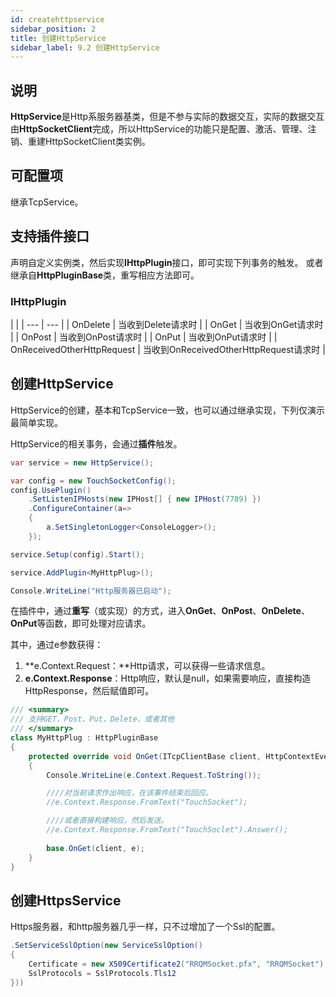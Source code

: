 ```yaml
---
id: createhttpservice
sidebar_position: 2
title: 创建HttpService
sidebar_label: 9.2 创建HttpService
---
```



## 说明

**HttpService**是Http系服务器基类，但是不参与实际的数据交互，实际的数据交互由**HttpSocketClient**完成，所以HttpService的功能只是配置、激活、管理、注销、重建HttpSocketClient类实例。


## 可配置项

继承TcpService。

## 支持插件接口

声明自定义实例类，然后实现**IHttpPlugin**接口，即可实现下列事务的触发。
或者继承自**HttpPluginBase**类，重写相应方法即可。


### IHttpPlugin

|  |
| --- | --- |
| OnDelete | 当收到Delete请求时 |
| OnGet | 当收到OnGet请求时 |
| OnPost | 当收到OnPost请求时 |
| OnPut | 当收到OnPut请求时 |
| OnReceivedOtherHttpRequest | 当收到OnReceivedOtherHttpRequest请求时 |


## 创建HttpService

HttpService的创建，基本和TcpService一致，也可以通过继承实现，下列仅演示最简单实现。

HttpService的相关事务，会通过**插件**触发。

```csharp
var service = new HttpService();

var config = new TouchSocketConfig();
config.UsePlugin()
    .SetListenIPHosts(new IPHost[] { new IPHost(7789) })
    .ConfigureContainer(a=> 
    {
        a.SetSingletonLogger<ConsoleLogger>();
    });

service.Setup(config).Start();

service.AddPlugin<MyHttpPlug>();

Console.WriteLine("Http服务器已启动");
```

在插件中，通过**重写**（或实现）的方式，进入**OnGet**、**OnPost**、**OnDelete**、**OnPut**等函数，即可处理对应请求。

其中，通过e参数获得：

1. **e.Context.Request：**Http请求，可以获得一些请求信息。
2. **e.Context.Response**：Http响应，默认是null，如果需要响应，直接构造HttpResponse，然后赋值即可。

```csharp
/// <summary>
/// 支持GET、Post、Put，Delete，或者其他
/// </summary>
class MyHttpPlug : HttpPluginBase
{
    protected override void OnGet(ITcpClientBase client, HttpContextEventArgs e)
    {
        Console.WriteLine(e.Context.Request.ToString());

        ////对当前请求作出响应，在该事件结束后回应。
        //e.Context.Response.FromText("TouchSocket");

        ////或者直接构建响应，然后发送。
        //e.Context.Response.FromText("TouchSoclet").Answer();
      
        base.OnGet(client, e);
    }
}
```

## 创建HttpsService

Https服务器，和http服务器几乎一样，只不过增加了一个Ssl的配置。

```csharp
.SetServiceSslOption(new ServiceSslOption() 
{ 
    Certificate = new X509Certificate2("RRQMSocket.pfx", "RRQMSocket"), 
    SslProtocols = SslProtocols.Tls12 
}))
```
